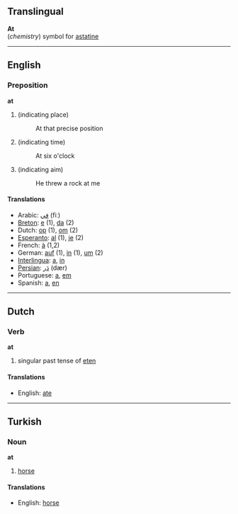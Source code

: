 ==Translingual==

'''At'''<br>(''chemistry'') symbol for [[astatine]]

----
==English==
===Preposition===

'''at'''

# (indicating place)
#:At that precise position
# (indicating time)
#:At six o'clock
# (indicating aim)
#:He threw a rock at me

====Translations====
*Arabic: [[في]] (fiː)
*[[Breton]]: [[e]] (1), [[da]] (2)
*Dutch: [[op]] (1), [[om]] (2)
*[[Esperanto]]: [[al]] (1), [[je]] (2)
*French: [[à]] (1,2)
*German: [[auf]] (1), [[in]] (1), [[um]] (2)
*[[Interlingua]]: [[a]], [[in]]
*[[Persian]]: [[دَر]] (dær)
*Portuguese: [[a]], [[em]]
*Spanish: [[a]], [[en]]

----
==Dutch==
===Verb===
'''at'''

#singular past tense of [[eten]]

====Translations====
*English: [[ate]]

----
==Turkish==
===Noun===
'''at'''

# [[horse]]

====Translations====
*English: [[horse]]